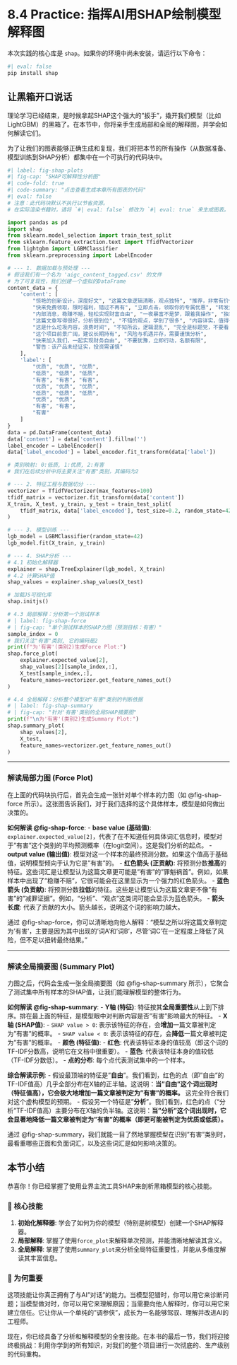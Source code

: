 # 8.4 Practice: 指挥AI用SHAP绘制模型解释图

::: {.callout-caution title="依赖项安装" icon="fas fa-download"}
本次实践的核心库是 `shap`。如果你的环境中尚未安装，请运行以下命令：

```bash
#| eval: false
pip install shap
```
:::

## 让黑箱开口说话

理论学习已经结束，是时候拿起SHAP这个强大的"扳手"，撬开我们模型（比如LightGBM）的黑箱了。在本节中，你将亲手生成局部和全局的解释图，并学会如何解读它们。

为了让我们的图表能够正确生成和复现，我们将把本节的所有操作（从数据准备、模型训练到SHAP分析）都集中在一个可执行的代码块中。

```python
#| label: fig-shap-plots
#| fig-cap: "SHAP可解释性分析图"
#| code-fold: true
#| code-summary: "点击查看生成本章所有图表的代码"
#| eval: false
# 注意：此代码块默认不执行以节省资源。
# 在实际渲染书籍时，请将 `#| eval: false` 修改为 `#| eval: true` 来生成图表。

import pandas as pd
import shap
from sklearn.model_selection import train_test_split
from sklearn.feature_extraction.text import TfidfVectorizer
from lightgbm import LGBMClassifier
from sklearn.preprocessing import LabelEncoder

# --- 1. 数据加载与预处理 ---
# 假设我们有一个名为 'aigc_content_tagged.csv' 的文件
# 为了可复现性，我们创建一个虚拟的DataFrame
content_data = {
    'content': [
        "惊艳的创新设计，深度好文", "这篇文章逻辑清晰，观点独特", "推荐，非常有价值的分享",
        "快来免费领取，限时福利，错过不再有", "立即点击，领取你的专属优惠", "转发集赞，赢取大奖",
        "内部消息，稳赚不赔，轻松实现财富自由", "一夜暴富不是梦，跟着我操作", "独家内幕，绝密资料",
        "这篇文章写得很好，分析很到位", "不错的观点，学到了很多", "内容详实，值得一看",
        "这是什么垃圾内容，浪费时间", "不知所云，逻辑混乱", "完全是标题党，不要看",
        "这个项目前景广阔，建议长期持有", "风险与机遇并存，需要谨慎分析",
        "快来加入我们，一起实现财务自由", "不要犹豫，立即行动，名额有限",
        "警告：该产品未经证实，投资需谨慎"
    ],
    'label': [
        "优质", "优质", "优质",
        "低质", "低质", "低质",
        "有害", "有害", "有害",
        "优质", "优质", "优质",
        "低质", "低质", "低质",
        "优质", "优质",
        "有害", "有害",
        "有害"
    ]
}
data = pd.DataFrame(content_data)
data['content'] = data['content'].fillna('')
label_encoder = LabelEncoder()
data['label_encoded'] = label_encoder.fit_transform(data['label'])

# 类别映射: 0:低质, 1:优质, 2:有害
# 我们在后续分析中将主要关注"有害"类别，其编码为2

# --- 2. 特征工程与数据切分 ---
vectorizer = TfidfVectorizer(max_features=100)
tfidf_matrix = vectorizer.fit_transform(data['content'])
X_train, X_test, y_train, y_test = train_test_split(
    tfidf_matrix, data['label_encoded'], test_size=0.2, random_state=42, stratify=data['label_encoded']
)

# --- 3. 模型训练 ---
lgb_model = LGBMClassifier(random_state=42)
lgb_model.fit(X_train, y_train)

# --- 4. SHAP分析 ---
# 4.1 初始化解释器
explainer = shap.TreeExplainer(lgb_model, X_train)
# 4.2 计算SHAP值
shap_values = explainer.shap_values(X_test)

# 加载JS可视化库
shap.initjs()

# 4.3 局部解释：分析第一个测试样本
# | label: fig-shap-force
# | fig-cap: "单个测试样本的SHAP力图（预测目标：有害）"
sample_index = 0
# 我们关注"有害"类别, 它的编码是2
print(f"为'有害'(类别2)生成Force Plot:")
shap.force_plot(
    explainer.expected_value[2], 
    shap_values[2][sample_index,:], 
    X_test[sample_index,:],
    feature_names=vectorizer.get_feature_names_out()
)

# 4.4 全局解释：分析整个模型对"有害"类别的判断依据
# | label: fig-shap-summary
# | fig-cap: "针对'有害'类别的全局SHAP摘要图"
print(f"\n为'有害'(类别2)生成Summary Plot:")
shap.summary_plot(
    shap_values[2], 
    X_test,
    feature_names=vectorizer.get_feature_names_out()
)

```

---

### 解读局部力图 (Force Plot)

在上面的代码块执行后，首先会生成一张针对单个样本的力图（如 @fig-shap-force 所示）。这张图告诉我们，对于我们选择的这个具体样本，模型是如何做出决策的。

**如何解读 @fig-shap-force**:
-   **base value (基础值)**: `explainer.expected_value[2]`，代表了在不知道任何具体词汇信息时，模型对于"有害"这个类别的平均预测概率（在logit空间）。这是我们分析的起点。
-   **output value (输出值)**: 模型对这一个样本的最终预测分数。如果这个值高于基础值，说明模型倾向于认为它是"有害"的。
-   **红色箭头 (正贡献)**: 将预测分数**推高**的特征。这些词汇是让模型认为这篇文章更可能是"有害"的"罪魁祸首"。例如，如果样本中出现了"稳赚不赔"，它很可能会在这里显示为一个强力的红色箭头。
-   **蓝色箭头 (负贡献)**: 将预测分数**拉低**的特征。这些是让模型认为这篇文章更不像"有害"的"减罪证据"。例如，"分析"、"观点"这类词可能会显示为蓝色箭头。
-   **箭头长度**: 代表了贡献的大小。箭头越长，说明这个词的影响力越大。

通过 @fig-shap-force，你可以清晰地向他人解释："模型之所以将这篇文章判定为'有害'，主要是因为其中出现的'词A'和'词B'，尽管'词C'在一定程度上降低了风险，但不足以扭转最终结果。"

---

### 解读全局摘要图 (Summary Plot)

力图之后，代码会生成一张全局摘要图（如 @fig-shap-summary 所示），它聚合了测试集中所有样本的SHAP值，让我们能理解模型的整体行为。

**如何解读 @fig-shap-summary**:
-   **Y轴 (特征)**: 特征按其**全局重要性**从上到下排序。排在最上面的特征，是模型眼中对判断内容是否"有害"影响最大的特征。
-   **X轴 (SHAP值)**:
    -   `SHAP value > 0`: 表示该特征的存在，会**增加**一篇文章被判定为"有害"的概率。
    -   `SHAP value < 0`: 表示该特征的存在，会**降低**一篇文章被判定为"有害"的概率。
-   **颜色 (特征值)**:
    -   **红色**: 代表该特征本身的值较高（即这个词的TF-IDF分数高，说明它在文档中很重要）。
    -   **蓝色**: 代表该特征本身的值较低（TF-IDF分数低）。
-   **点的分布**: 每个点代表测试集中的一个样本。

**综合解读示例**:
-   假设最顶端的特征是"**自由**"。我们看到，红色的点（即"自由"的TF-IDF值高）几乎全部分布在X轴的正半轴。这说明：**当"自由"这个词出现时（特征值高），它会极大地增加一篇文章被判定为"有害"的概率。** 这完全符合我们对这个虚构模型的预期。
-   假设另一个特征是"**分析**"。我们看到，红色的点（"分析"TF-IDF值高）主要分布在X轴的负半轴。这说明：**当"分析"这个词出现时，它会显著地降低一篇文章被判定为"有害"的概率（即更可能被判定为优质或低质）。**

通过 @fig-shap-summary，我们就能一目了然地掌握模型在识别"有害"类别时，最看重哪些正面和负面词汇，以及这些词汇是如何影响决策的。

## 本节小结

恭喜你！你已经掌握了使用业界主流工具SHAP来剖析黑箱模型的核心技能。

### 🎯 核心技能
1.  **初始化解释器**: 学会了如何为你的模型（特别是树模型）创建一个SHAP解释器。
2.  **局部解释**: 掌握了使用`force_plot`来解释单次预测，并能清晰地解读其含义。
3.  **全局解释**: 掌握了使用`summary_plot`来分析全局特征重要性，并能从多维度解读其丰富信息。

### 🤔 为何重要
这项技能让你真正拥有了与AI"对话"的能力。当模型犯错时，你可以用它来诊断问题；当模型做对时，你可以用它来理解原因；当需要向他人解释时，你可以用它来建立信任。它让你从一个单纯的"调参侠"，成长为一名能够驾驭、理解并改进AI的工程师。

现在，你已经具备了分析和解释模型的全套技能。在本书的最后一节，我们将迎接终极挑战：利用你学到的所有知识，对我们的整个项目进行一次彻底的、生产级别的代码重构。 
